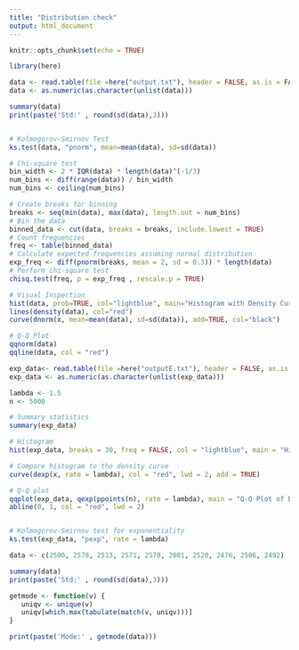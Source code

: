 ```yaml
---
title: "Distribution check"
output: html_document
---
```


```r
knitr::opts_chunk$set(echo = TRUE)
```

```r
library(here)

data <- read.table(file =here("output.txt"), header = FALSE, as.is = FALSE)
data <- as.numeric(as.character(unlist(data)))

summary(data)
print(paste('Std:' , round(sd(data),3)))


# Kolmogorov-Smirnov Test
ks.test(data, "pnorm", mean=mean(data), sd=sd(data))

# Chi-square test
bin_width <- 2 * IQR(data) * length(data)^(-1/3)
num_bins <- diff(range(data)) / bin_width
num_bins <- ceiling(num_bins)

# Create breaks for binning
breaks <- seq(min(data), max(data), length.out = num_bins)
# Bin the data
binned_data <- cut(data, breaks = breaks, include.lowest = TRUE)
# Count frequencies
freq <- table(binned_data)
# Calculate expected frequencies assuming normal distribution
exp_freq <- diff(pnorm(breaks, mean = 2, sd = 0.3)) * length(data)
# Perform chi-square test
chisq.test(freq, p = exp_freq , rescale.p = TRUE)

# Visual Inspection
hist(data, prob=TRUE, col="lightblue", main="Histogram with Density Curve")
lines(density(data), col="red")
curve(dnorm(x, mean=mean(data), sd=sd(data)), add=TRUE, col="black")

# Q-Q Plot
qqnorm(data)
qqline(data, col = "red")


```
```r
exp_data<- read.table(file =here("outputE.txt"), header = FALSE, as.is = FALSE)
exp_data <- as.numeric(as.character(unlist(exp_data)))

lambda <- 1.5
n <- 5000

# Summary statistics
summary(exp_data)

# Histogram
hist(exp_data, breaks = 30, freq = FALSE, col = "lightblue", main = "Histogram with Density Curve")

# Compare histogram to the density curve
curve(dexp(x, rate = lambda), col = "red", lwd = 2, add = TRUE)

# Q-Q plot
qqplot(exp_data, qexp(ppoints(n), rate = lambda), main = "Q-Q Plot of Exponential Data")
abline(0, 1, col = "red", lwd = 2)


# Kolmogorov-Smirnov test for exponentiality
ks.test(exp_data, "pexp", rate = lambda)
```

```r

data <- c(2500, 2578, 2513, 2571, 2578, 2601, 2520, 2476, 2506, 2492)

summary(data)
print(paste('Std:' , round(sd(data),3)))

getmode <- function(v) {
   uniqv <- unique(v)
   uniqv[which.max(tabulate(match(v, uniqv)))]
}

print(paste('Mode:' , getmode(data)))



```